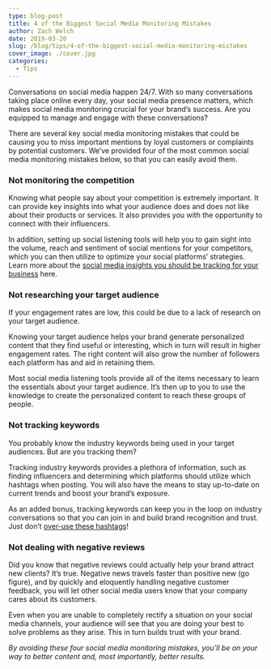 ```yaml
---
type: blog-post
title: 4 of the Biggest Social Media Monitoring Mistakes
author: Zach Welch
date: 2019-03-20
slug: /blog/tips/4-of-the-biggest-social-media-monitoring-mistakes
cover_image: ./cover.jpg
categories:
  - Tips
---
```


Conversations on social media happen 24/7. With so many conversations taking place online every day, your social media presence matters, which makes social media monitoring crucial for your brand’s success. Are you equipped to manage and engage with these conversations?

There are several key social media monitoring mistakes that could be causing you to miss important mentions by loyal customers or complaints by potential customers. We’ve provided four of the most common social media monitoring mistakes below, so that you can easily avoid them.

### Not monitoring the competition

Knowing what people say about your competition is extremely important. It can provide key insights into what your audience does and does not like about their products or services. It also provides you with the opportunity to connect with their influencers.

In addition, setting up social listening tools will help you to gain sight into the volume, reach and sentiment of social mentions for your competitors, which you can then utilize to optimize your social platforms’ strategies. Learn more about the [social media insights you should be tracking for your business][1] here.

### Not researching your target audience

If your engagement rates are low, this could be due to a lack of research on your target audience.

Knowing your target audience helps your brand generate personalized content that they find useful or interesting, which in turn will result in higher engagement rates. The right content will also grow the number of followers each platform has and aid in retaining them.

Most social media listening tools provide all of the items necessary to learn the essentials about your target audience. It’s then up to you to use the knowledge to create the personalized content to reach these groups of people.

### Not tracking keywords

You probably know the industry keywords being used in your target audiences. But are you tracking them?

Tracking industry keywords provides a plethora of information, such as finding influencers and determining which platforms should utilize which hashtags when posting. You will also have the means to stay up-to-date on current trends and boost your brand’s exposure.

As an added bonus, tracking keywords can keep you in the loop on industry conversations so that you can join in and build brand recognition and trust. Just don’t [over-use these hashtags][2]!

### Not dealing with negative reviews

Did you know that negative reviews could actually help your brand attract new clients? It’s true. Negative news travels faster than positive new (go figure), and by quickly and eloquently handling negative customer feedback, you will let other social media users know that your company cares about its customers.

Even when you are unable to completely rectify a situation on your social media channels, your audience will see that you are doing your best to solve problems as they arise. This in turn builds trust with your brand.

_By avoiding these four social media monitoring mistakes, you’ll be on your way to better content and, most importantly, better results._

[1]: /blog/news/are-you-tracking-these-3-important-social-media-insights-for-your-business
[2]: /blog/tips/dont-hashtag-everything-guide-for-social-media-marketers-how-to-handle-hashtags
